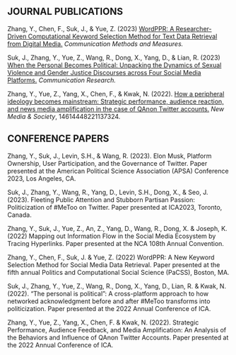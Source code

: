 
<!-- --- -->
<!-- title: "Publications" -->
<!-- --- -->

## JOURNAL PUBLICATIONS
Zhang, Y., Chen, F., Suk, J., & Yue, Z. (2023) [WordPPR: A Researcher-Driven Computational Keyword Selection Method for Text Data Retrieval from Digital Media.](https://www.tandfonline.com/doi/full/10.1080/19312458.2023.2278177) *Communication Methods and Measures.*

Suk, J., Zhang, Y., Yue, Z., Wang, R., Dong, X., Yang, D., & Lian, R. (2023) [When the Personal Becomes Political: Unpacking the Dynamics of Sexual Violence and Gender Justice Discourses across Four Social Media Platforms.](https://journals.sagepub.com/doi/abs/10.1177/00936502231154146) *Communication Research.*

Zhang, Y., Yue, Z., Yang, X., Chen, F., & Kwak, N. (2022). [How a peripheral ideology becomes mainstream: Strategic performance, audience reaction, and news media amplification in the case of QAnon Twitter accounts.](https://journals.sagepub.com/doi/full/10.1177/14614448221137324) *New Media & Society*, 14614448221137324.

## CONFERENCE PAPERS 
Zhang, Y., Suk, J., Levin, S.H., & Wang, R. (2023). Elon Musk, Platform Ownership, User Participation, and the Governance of Twitter. Paper presented at the American Political Science Association (APSA) Conference 2023, Los Angeles, CA.

Suk, J., Zhang, Y., Wang, R., Yang, D., Levin, S.H., Dong, X., & Seo, J. (2023). Fleeting Public Attention and Stubborn Partisan Passion: Politicization of #MeToo on Twitter. Paper presented at ICA2023, Toronto, Canada. 

Zhang, Y., Suk, J., Yue, Z., An, Z., Yang, D., Wang, R., Dong, X. & Joseph, K. (2022) Mapping out Information Flow in the Social Media Ecosystem by Tracing Hyperlinks. Paper presented at the NCA 108th Annual Convention.

Zhang, Y., Chen, F., Suk, J. & Yue, Z. (2022) WordPPR: A New Keyword Selection Method for Social Media Data Retrieval. Paper presented at the fifth annual Politics and Computational Social Science (PaCSS), Boston, MA.

Suk, J., Zhang, Y., Yue, Z., Wang, R., Dong, X., Yang, D., Lian, R. & Kwak, N. (2022). “The personal is political”: A cross-platform approach to how networked acknowledgment before and after #MeToo transforms into politicization. Paper presented at the 2022 Annual Conference of ICA.

Zhang, Y., Yue, Z., Yang, X., Chen, F. & Kwak, N. (2022). Strategic Performance, Audience Feedback, and Media Amplification: An Analysis of the Behaviors and Influence of QAnon Twitter Accounts. Paper presented at the 2022 Annual Conference of ICA.


